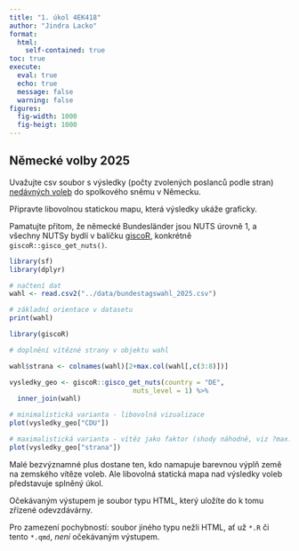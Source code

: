 ```yaml
---
title: "1. úkol 4EK418"
author: "Jindra Lacko"
format: 
  html:
    self-contained: true
toc: true
execute: 
  eval: true
  echo: true
  message: false
  warning: false
figures:
  fig-width: 1000
  fig-heigt: 1000
---
```


## Německé volby 2025

Uvažujte csv soubor s výsledky (počty zvolených poslanců podle stran) [nedávných voleb](https://en.wikipedia.org/wiki/2025_German_federal_election) do spolkového sněmu v Německu.

Připravte libovolnou statickou mapu, která výsledky ukáže graficky.

Pamatujte přitom, že německé Bundesländer jsou NUTS úrovně 1, a všechny NUTSy bydlí v balíčku [giscoR](https://ropengov.github.io/giscoR/), konkrétně `giscoR::gisco_get_nuts()`.


```r
library(sf)
library(dplyr)

# načtení dat
wahl <- read.csv2("../data/bundestagswahl_2025.csv")

# základní orientace v datasetu
print(wahl)

library(giscoR)

# doplnění vítězné strany v objektu wahl

wahl$strana <- colnames(wahl)[2+max.col(wahl[,c(3:8)])]

vysledky_geo <- giscoR::gisco_get_nuts(country = "DE",
                               nuts_level = 1) %>% 
  inner_join(wahl)

# minimalistická varianta - libovolná vizualizace
plot(vysledky_geo["CDU"])

# maximalistická varianta - vítěz jako faktor (shody náhodně, viz ?max.col)
plot(vysledky_geo["strana"])

```

Malé bezvýznamné plus dostane ten, kdo namapuje barevnou výplň země na zemského vítěze voleb. Ale libovolná statická mapa nad výsledky voleb představuje splněný úkol.

Očekávaným výstupem je soubor typu HTML, který uložíte do k tomu zřízené odevzdávárny.

Pro zamezení pochybností: soubor jiného typu nežli HTML, ať už `*.R` či tento `*.qmd`, *není* očekávaným výstupem.